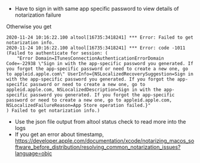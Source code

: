 - Have to sign in with same app specific password to view details of notarization failure

Otherwise you get

```
2020-11-24 10:16:22.100 altool[16735:3418241] *** Error: Failed to get notarization info.
2020-11-24 10:16:22.100 altool[16735:3418241] *** Error: code -1011 (Failed to authenticate for session: (
    "Error Domain=ITunesConnectionAuthenticationErrorDomain Code=-22938 \"Sign in with the app-specific password you generated. If you forgot the app-specific password or need to create a new one, go to appleid.apple.com\" UserInfo={NSLocalizedRecoverySuggestion=Sign in with the app-specific password you generated. If you forgot the app-specific password or need to create a new one, go to appleid.apple.com, NSLocalizedDescription=Sign in with the app-specific password you generated. If you forgot the app-specific password or need to create a new one, go to appleid.apple.com, NSLocalizedFailureReason=App Store operation failed.}"
) Failed to get notarization info.)
```

- Use the json file output from altool status check to read more into the logs
- If you get an error about timestamp, https://developer.apple.com/documentation/xcode/notarizing_macos_software_before_distribution/resolving_common_notarization_issues?language=objc
